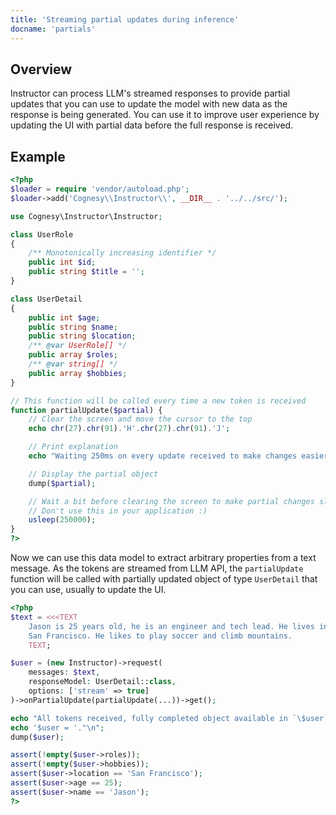 ---
title: 'Streaming partial updates during inference'
docname: 'partials'
---

## Overview

Instructor can process LLM's streamed responses to provide partial updates that you
can use to update the model with new data as the response is being generated. You can
use it to improve user experience by updating the UI with partial data before the full
response is received.


## Example

```php
<?php
$loader = require 'vendor/autoload.php';
$loader->add('Cognesy\\Instructor\\', __DIR__ . '../../src/');

use Cognesy\Instructor\Instructor;

class UserRole
{
    /** Monotonically increasing identifier */
    public int $id;
    public string $title = '';
}

class UserDetail
{
    public int $age;
    public string $name;
    public string $location;
    /** @var UserRole[] */
    public array $roles;
    /** @var string[] */
    public array $hobbies;
}

// This function will be called every time a new token is received
function partialUpdate($partial) {
    // Clear the screen and move the cursor to the top
    echo chr(27).chr(91).'H'.chr(27).chr(91).'J';

    // Print explanation
    echo "Waiting 250ms on every update received to make changes easier to observe...\n";

    // Display the partial object
    dump($partial);

    // Wait a bit before clearing the screen to make partial changes slower.
    // Don't use this in your application :)
    usleep(250000);
}
?>
```
Now we can use this data model to extract arbitrary properties from a text message.
As the tokens are streamed from LLM API, the `partialUpdate` function will be called
with partially updated object of type `UserDetail` that you can use, usually to update
the UI.

```php
<?php
$text = <<<TEXT
    Jason is 25 years old, he is an engineer and tech lead. He lives in
    San Francisco. He likes to play soccer and climb mountains.
    TEXT;

$user = (new Instructor)->request(
    messages: $text,
    responseModel: UserDetail::class,
    options: ['stream' => true]
)->onPartialUpdate(partialUpdate(...))->get();

echo "All tokens received, fully completed object available in `\$user` variable.\n";
echo '$user = '."\n";
dump($user);

assert(!empty($user->roles));
assert(!empty($user->hobbies));
assert($user->location == 'San Francisco');
assert($user->age == 25);
assert($user->name == 'Jason');
?>
```
